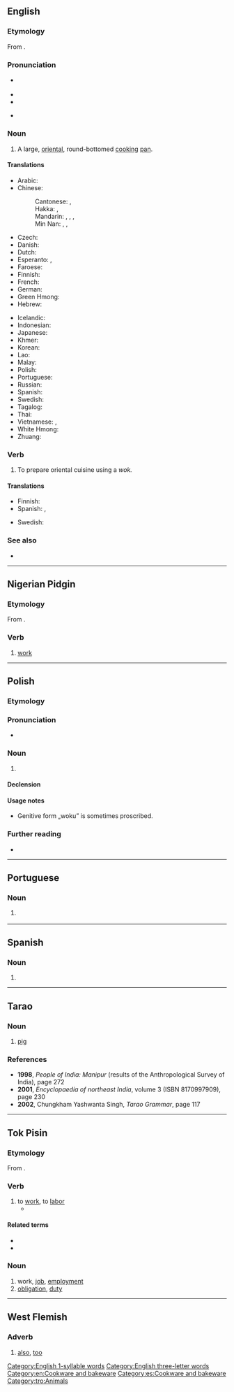 ==English==
{{rfc-auto}}

===Etymology===
From {{etyl|yue|en}} {{m|yue|鑊|tr=wok6}}.

===Pronunciation===
* {{a|UK}} {{IPA|/wɒk/|lang=en}}
* {{audio|en-us-wok.ogg|Audio (US)|lang=en}}
* {{rhymes|ɒk|lang=en}}
* {{homophones|lang=en|walk}} {{a|in some US dialects}}

===Noun===
{{en-noun}}

# A large, [[oriental]], round-bottomed [[cook]]ing [[pan]].

====Translations====
{{trans-top|large round pan}}
* Arabic: {{t|ar|وُوك|m}}
* Chinese:
*: Cantonese: {{t|yue|鑊}}, {{t|yue|镬|tr=wok6}}
*: Hakka: {{t|hak|鑊|sc=Hani}}, {{t|hak|镬|tr=vo̍k|sc=Hani}}
*: Mandarin: {{t+|cmn|鍋|sc=Hani}}, {{t+|cmn|锅|tr=guō|sc=Hani}}, {{t+|cmn|鑊|sc=Hani}}, {{t+|cmn|镬|tr=huò|sc=Hani}}
*: Min Nan: {{t+|nan|鍋|sc=Hani}}, {{t|nan|锅|tr=oe, e, ko|sc=Hani}}, {{t+|nan|鼎|tr=tiáⁿ|sc=Hani}}
* Czech: {{t|cs|pánev wok|f}}
* Danish: {{t|da|wok|c}}
* Dutch: {{t+|nl|wok|m}}
* Esperanto: {{t|eo|uoko}}, {{t|eo|volbopato}}
* Faroese: {{t|fo|vokk|f}}
* Finnish: {{t|fi|wokkipannu}}
* French: {{t+|fr|wok|m}}
* German: {{t+|de|Wok|m}}
* Green Hmong: {{t-needed|hnj}}
* Hebrew: {{t-needed|he}}
{{trans-mid}}
* Icelandic: {{t|is|wok-panna|f}}
* Indonesian: {{t+|id|wajan}}
* Japanese: {{t|ja|中華鍋|tr=ちゅうかなべ, Chūka-nabe}}
* Khmer: {{t+|km|ខ្ទះ|tr=kteah|sc=Khmr}}
* Korean: {{t|ko|중국 냄비|tr=Jungguk naembi}}
* Lao: {{t-needed|lo}}
* Malay: {{t|ms|kuali}}
* Polish: {{t+|pl|wok|m}}
* Portuguese: {{t|pt|wok|f-m}}
* Russian: {{t+|ru|вок|m}}
* Spanish: {{t|es|wok|m}}
* Swedish: {{t+|sv|wokpanna|c}}
* Tagalog: {{t-needed|tl}}
* Thai: {{t+|th|กระทะ|sc=Thai}}
* Vietnamese: {{t|vi|cái xanh}}, {{t+|vi|chảo}}
* White Hmong: {{t-needed|mww}}
* Zhuang: {{t-needed|za}}
{{trans-bottom}}

===Verb===
{{en-verb|woks|woking|woked}}

# To prepare oriental cuisine using a ''wok.''

====Translations====
{{trans-top|to use a wok}}
* Finnish: {{t|fi|wokata}}
* Spanish: {{t|es|wokiar}}, {{t|es|usar un wok}}
{{trans-mid}}
* Swedish: {{t+|sv|woka}}
{{trans-bottom}}

===See also===
* {{l|en|stir-fry}}

[[Category:English 1-syllable words]]
[[Category:English three-letter words]]
[[Category:en:Cookware and bakeware]]

----

==Nigerian Pidgin==

===Etymology===
From {{der|pcm|en|work}}.

===Verb===
{{head|pcm|verb}}

# [[work]]

----

==Polish==

===Etymology===
{{rfe|pl}}

===Pronunciation===
* {{pl-IPA-auto}}

===Noun===
{{pl-noun|m-in}}

# {{l|en|wok|t=A large, oriental, cooking pan}}

====Declension====
{{pl-decl-noun-m-in|gens=woku/woka}}

====Usage notes====
* Genitive form „woku” is sometimes proscribed.

===Further reading===
* {{R:PWN}}

----

==Portuguese==

===Noun===
{{pt-noun|f|g2=m|qual_g2=less common|s}}

# {{l|en|wok}} {{gloss|large round pan used in Oriental cuisine}}

----

==Spanish==

===Noun===
{{es-noun|m}}

# {{l|en|wok}}

[[Category:es:Cookware and bakeware]]

----

==Tarao==

===Noun===
{{head|tro|noun}}

# [[pig]] {{gloss|animal}}

===References===
* '''1998''', ''People of India: Manipur'' (results of the Anthropological Survey of India), page 272<!--which has a wordlist-->
* '''2001''', ''Encyclopaedia of northeast India'', volume 3 (ISBN 8170997909), page 230
* '''2002''', Chungkham Yashwanta Singh, ''Tarao Grammar'', page 117

[[Category:tro:Animals]]

----

==Tok Pisin==

===Etymology===
From {{inh|tpi|en|work}}.

===Verb===
{{tpi-verb|i|wokim}}

# to [[work]], to [[labor]]
#* {{tpi-cite-bible|Gen|3|19|Na bai yu '''wok''' hat tru long kisim kaikai bilong yu na tuhat bai i kamap long pes bilong yu. Na bai yu hatwok oltaim inap yu dai na yu go bek long graun. Long wanem, mi bin wokim yu long graun, na bai yu go bek gen long graun.”}}

====Related terms====
* {{l|tpi|wokim}}
* {{l|tpi|hatwok}}

===Noun===
{{head|tpi|noun}}

# work, [[job]], [[employment]]
# [[obligation]], [[duty]]

{{LDL|tpi}}

----

==West Flemish==
{{attention|vls|needs headword etc,}}

===Adverb===
{{head|vls|adverb}}

# [[also]], [[too]]